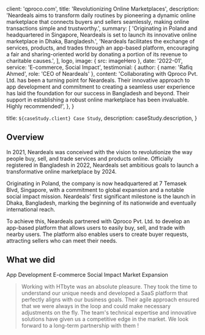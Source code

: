 
  client: 'qproco.com',
  title: 'Revolutionizing Online Marketplaces',
  description:
    'Neardeals aims to transform daily routines by pioneering a dynamic online marketplace that connects buyers and sellers seamlessly, making online transactions simple and trustworthy.',
  summary: [
    'Originating in Poland and headquartered in Singapore, Neardeals is set to launch its innovative online marketplace in Dhaka, Bangladesh.',
    'Neardeals facilitates the exchange of services, products, and trades through an app-based platform, encouraging a fair and sharing-oriented world by donating a portion of its revenue to charitable causes.',
  ],
  logo,
  image: { src: imageHero },
  date: '2022-01',
  service: 'E-commerce, Social Impact',
  testimonial: {
    author: { name: 'Rafiq Ahmed', role: 'CEO of Neardeals' },
    content:
      'Collaborating with Qproco Pvt. Ltd. has been a turning point for Neardeals. Their innovative approach to app development and commitment to creating a seamless user experience has laid the foundation for our success in Bangladesh and beyond. Their support in establishing a robust online marketplace has been invaluable. Highly recommended!',
  },
}

  title: `${caseStudy.client} Case Study`,
  description: caseStudy.description,
}

## Overview

In 2021, Neardeals was conceived with the vision to revolutionize the way people buy, sell, and trade services and products online. Officially registered in Bangladesh in 2022, Neardeals set ambitious goals to launch a transformative online marketplace by 2024.

Originating in Poland, the company is now headquartered at 7 Temasek Blvd, Singapore, with a commitment to global expansion and a notable social impact mission. Neardeals' first significant milestone is the launch in Dhaka, Bangladesh, marking the beginning of its nationwide and eventually international reach.

To achieve this, Neardeals partnered with Qproco Pvt. Ltd. to develop an app-based platform that allows users to easily buy, sell, and trade with nearby users. The platform also enables users to create buyer requests, attracting sellers who can meet their needs.

## What we did

<TagList>
  <TagListItem>App Development</TagListItem>
  <TagListItem>E-commerce</TagListItem>
  <TagListItem>Social Impact</TagListItem>
  <TagListItem>Market Expansion</TagListItem>
</TagList>

<Blockquote
  author={{ name: 'Sebastian Meme', role: 'CEO of Qproco' }}
  image={{ src: imageArttuHilli }}
>
  Working with HTbyte was an absolute pleasure. They took the time to understand
  our unique needs and developed a SaaS platform that perfectly aligns with our
  business goals. Their agile approach ensured that we were always in the loop
  and could make necessary adjustments on the fly. The team's technical
  expertise and innovative solutions have given us a competitive edge in the
  market. We look forward to a long-term partnership with them !
</Blockquote>

<StatList>
  <StatListItem value="70%" label="Increase in User Engagement" />
  <StatListItem value="5x" label="Growth in Transactions" />
  <StatListItem value="50%" label="Reduction in Transaction Time" />
  <StatListItem value="60%" label="Customer Satisfaction" />
</StatList>
